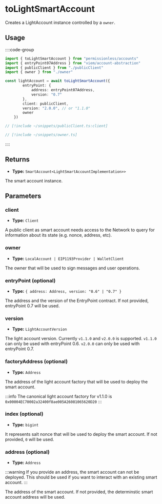 
<VersionWarning version="0.2" />

# toLightSmartAccount

Creates a LightAccount instance controlled by a `owner`.

## Usage

::::code-group

```ts [example.ts]
import { toLightSmartAccount } from "permissionless/accounts"
import { entryPoint07Address } from "viem/account-abstraction"
import { publicClient } from "./publicClient"
import { owner } from "./owner"

const lightAccount = await toLightSmartAccount({
        entryPoint: {
            address: entryPoint07Address,
            version: "0.7"
        },
        client: publicClient,
        version: "2.0.0", // or "1.1.0"
        owner
    })
```

```ts [publicClient.ts]
// [!include ~/snippets/publicClient.ts:client]
```

```ts [owner.ts]
// [!include ~/snippets/owner.ts]
```

::::

## Returns

- **Type:** `SmartAccount<LightSmartAccountImplementation>>`

The smart account instance.

## Parameters

### client
- **Type:** `Client`

A public client as smart account needs access to the Network to query for information about its state (e.g. nonce, address, etc).

### owner

- **Type:** `LocalAccount | EIP1193Provider | WalletClient`

The owner that will be used to sign messages and user operations.

### entryPoint (optional)

- **Type:** `{ address: Address, version: "0.6" | "0.7" }`

The address and the version of the EntryPoint contract. If not provided, entryPoint 0.7 will be used.

### version

- **Type:** `LightAccountVersion`

The light account version. Currently `v1.1.0` and `v2.0.0` is supported. `v1.1.0` can only be used with entryPoint 0.6. `v2.0.0` can only be used with entryPoint 0.7.

### factoryAddress (optional)

- **Type:** `Address`

The address of the light account factory that will be used to deploy the smart account.

:::info
The canonical light account factory for v1.1.0 is `0x00004EC70002a32400f8ae005A26081065620D20`
:::

### index (optional)

- **Type:** `bigint`

It represents salt nonce that will be used to deploy the smart account. If not provided, `0` will be used.

### address (optional)

- **Type:** `Address`

:::warning
If you provide an address, the smart account can not be deployed. This should be used if you want to interact with an existing smart account.
:::

The address of the smart account. If not provided, the determinstic smart account address will be used.
